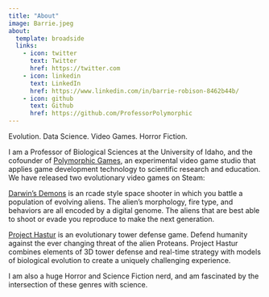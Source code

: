 ```yaml
---
title: "About"
image: Barrie.jpeg
about:
  template: broadside
  links:
    - icon: twitter
      text: Twitter
      href: https://twitter.com
    - icon: linkedin
      text: LinkedIn
      href: https://www.linkedin.com/in/barrie-robison-8462b44b/
    - icon: github
      text: Github
      href: https://github.com/ProfessorPolymorphic
---
```


Evolution. Data Science. Video Games. Horror Fiction.

I am a Professor of Biological Sciences at the University of Idaho, and the cofounder of [Polymorphic Games](http://www.polymorphicgames.com), an experimental video game studio that applies game development technology to scientific research and education. We have released two evolutionary video games on Steam:

[Darwin's Demons](https://store.steampowered.com/app/572020/Darwins_Demons/) is an rcade style space shooter in which you battle a population of evolving aliens. The alien's morphology, fire type, and behaviors are all encoded by a digital genome. The aliens that are best able to shoot or evade you reproduce to make the next generation.

[Project Hastur](https://store.steampowered.com/app/800700/Project_Hastur/) is an evolutionary tower defense game. Defend humanity against the ever changing threat of the alien Proteans. Project Hastur combines elements of 3D tower defense and real-time strategy with models of biological evolution to create a uniquely challenging experience.

I am also a huge Horror and Science Fiction nerd, and am fascinated by the intersection of these genres with science.
